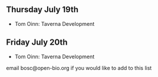 ==Thursday July 19th==

* Tom Oinn: Taverna Development

==Friday July 20th==

* Tom Oinn: Taverna Development

email bosc@open-bio.org if you would like to add to this list